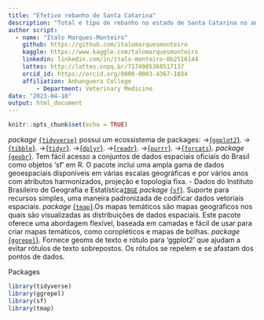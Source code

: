 ```yaml
---
title: "Efetivo rebanho de Santa Catarina"
description: "Total e tipo de rebanho no estado de Santa Catarina no ano de 2021"
author script: 
  - name: "Ítalo Marques-Monteiro"
    github: https://github.com/italomarquesmonteiro
    kaggle: https://www.kaggle.com/talomarquesmonteiro
    linkedin: linkedin.com/in/ítalo-monteiro-0b2516144
    lattes: http://lattes.cnpq.br/7174985368517137
    orcid_id: https://orcid.org/0000-0003-4367-1034
    affiliation: Anhanguera College  
        - Department: Veterinary Medicine
date: "2023-04-10"
output: html_document
---
```

```r
knitr::opts_chunk$set(echo = TRUE)
```
 
   *package* [`{tidyverse}`](https://www.tidyverse.org) possui um ecossistema de packages:
                           ->[{`ggplot2`}](https://ggplot2.tidyverse.org/).
                            ->[{`tibble`}](https://tibble.tidyverse.org/).
                             ->[{`tidyr`}](https://tidyr.tidyverse.org/).
                              ->[{`dplyr`}](https://dplyr.tidyverse.org/).
                               ->[{`readr`}](https://readr.tidyverse.org/).
                                ->[{`purrr`}](https://purrr.tidyverse.org/).
                                 ->[{`forcats`}](https://forcats.tidyverse.org/).
   *package* [{`geobr`}](https://github.com/ipeaGIT/geobr). Tem fácil acesso a conjuntos de dados espaciais oficiais do Brasil como objetos 'sf' em R. O pacote inclui uma ampla gama de dados geoespaciais disponíveis em várias escalas geográficas e por vários anos com atributos harmonizados, projeção e topologia fixa.
                 - Dados do Instituto Brasileiro de Geografia e Estatística[`IBGE`](https://concla.ibge.gov.br/classificacoes/por-tema/codigo-de-areas/codigo-de-areas)
   *package* [{`sf`}](https://github.com/r-spatial/sf/). Suporte para recursos simples, uma maneira padronizada de codificar dados vetoriais espaciais.
   *package* [{`tmap`}](https://github.com/r-tmap/tmap).Os mapas temáticos são mapas geográficos nos quais são visualizadas as distribuições de dados espaciais. Este pacote oferece uma abordagem flexível, baseada em camadas e fácil de usar para criar mapas temáticos, como coropléticos e mapas de bolhas.
   *package* [{`ggrepel`}](https://github.com/slowkow/ggrepel). Fornece geoms de texto e rótulo para 'ggplot2' que ajudam a evitar rótulos de texto sobrepostos. Os rótulos se repelem e se afastam dos pontos de dados.

Packages
```r
library(tidyverse)
library(ggrepel)
library(sf)
library(tmap)
```


```r

```


```r

```

